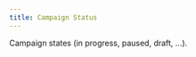 ```yaml
---
title: Campaign Status
---
```


<SnippetObjectScreenshot
  objectName="Campaign Status"
  filePath="campaign-status"
/>

Campaign states (in progress, paused, draft, ...).